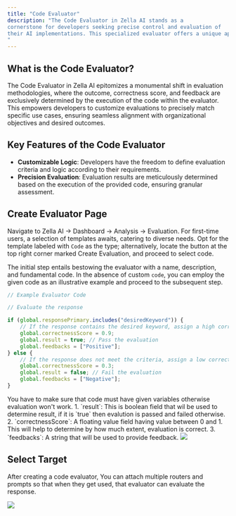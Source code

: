 ```yaml
---
title: "Code Evaluator"
description: "The Code Evaluator in Zella AI stands as a 
cornerstone for developers seeking precise control and evaluation of 
their AI implementations. This specialized evaluator offers a unique approach, where evaluation is entirely driven by the logic and intricacies embedded within the provided code. It serves as a powerful tool for developers to meticulously assess the performance, correctness, and efficiency of their AI solutions.
"
---
```


## What is the Code Evaluator?
The Code Evaluator in Zella AI epitomizes a monumental shift in evaluation methodologies, where the outcome, correctness score, and feedback are exclusively determined by the execution of the code within the evaluator. This empowers developers to customize evaluations to precisely match specific use cases, ensuring seamless alignment with organizational objectives and desired outcomes.

## Key Features of the Code Evaluator
* **Customizable Logic**: Developers have the freedom to define evaluation criteria and logic according to their requirements.
* **Precision Evaluation**: Evaluation results are meticulously determined based on the execution of the provided code, ensuring granular assessment.

## Create Evaluator Page

Navigate to Zella AI -> Dashboard -> Analysis -> Evaluation. For first-time users, a selection of templates awaits, catering to diverse needs. Opt for the template labeled with `Code` as the type; alternatively, locate the button at the top right corner marked Create Evaluation, and proceed to select code.

The initial step entails bestowing the evaluator with a name, description, and fundamental code. In the absence of custom `code`, you can employ the given code as an illustrative example and proceed to the subsequent step.

```js
// Example Evaluator Code

// Evaluate the response 

if (global.responsePrimary.includes("desiredKeyword")) {
    // If the response contains the desired keyword, assign a high correctness score
    global.correctnessScore = 0.9;
    global.result = true; // Pass the evaluation
    global.feedbacks = ["Positive"];
} else {
    // If the response does not meet the criteria, assign a low correctness score
    global.correctnessScore = 0.3;
    global.result = false; // Fail the evaluation
    global.feedbacks = ["Negative"];
}
```

<Warning>
You have to make sure that code must have given variables otherwise evaluation won't work.
1. `result`: This is boolean field that wil be used to determine result, if it is `true` then evalution is passed and failed otherwise.
2. `correctnessScore`: A floating value field having value between 0 and 1. This will help to determine by how much extent, evaluation is correct.
3. `feedbacks`: A string that will be used to provide feedback.
</Warning>

<img src="/images/evaluators/code/step-1.png" />

## Select Target

After creating a code evaluator, You can attach multiple routers and prompts so that when they get used, that evaluator can evaluate the response.

<img src="/images/evaluators/code/step-2.png" />